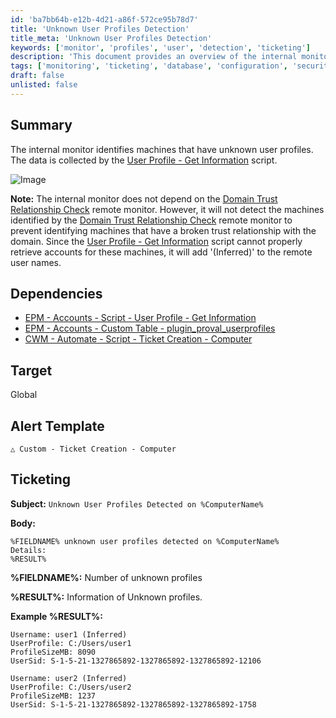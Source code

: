 ```yaml
---
id: 'ba7bb64b-e12b-4d21-a86f-572ce95b78d7'
title: 'Unknown User Profiles Detection'
title_meta: 'Unknown User Profiles Detection'
keywords: ['monitor', 'profiles', 'user', 'detection', 'ticketing']
description: 'This document provides an overview of the internal monitor that identifies machines with unknown user profiles. It details the dependencies required for functionality, the target audience, and the alert template for ticket creation when unknown user profiles are detected.'
tags: ['monitoring', 'ticketing', 'database', 'configuration', 'security']
draft: false
unlisted: false
---
```

## Summary

The internal monitor identifies machines that have unknown user profiles. The data is collected by the [User Profile - Get Information](https://proval.itglue.com/DOC-5078775-8476496) script.

![Image](../../../static/img/Unknown-User-Profiles-Detection/image_1.png)

**Note:** The internal monitor does not depend on the [Domain Trust Relationship Check](https://proval.itglue.com/DOC-5078775-17974580) remote monitor. However, it will not detect the machines identified by the [Domain Trust Relationship Check](https://proval.itglue.com/DOC-5078775-17974580) remote monitor to prevent identifying machines that have a broken trust relationship with the domain. Since the [User Profile - Get Information](https://proval.itglue.com/DOC-5078775-8476496) script cannot properly retrieve accounts for these machines, it will add '(Inferred)' to the remote user names.

## Dependencies

- [EPM - Accounts - Script - User Profile - Get Information](https://proval.itglue.com/DOC-5078775-8476496)
- [EPM - Accounts - Custom Table - plugin_proval_userprofiles](https://proval.itglue.com/DOC-5078775-8476498)
- [CWM - Automate - Script - Ticket Creation - Computer](https://proval.itglue.com/DOC-5078775-9098338)

## Target

Global

## Alert Template

`△ Custom - Ticket Creation - Computer`

## Ticketing

**Subject:** `Unknown User Profiles Detected on %ComputerName%`

**Body:**

```
%FIELDNAME% unknown user profiles detected on %ComputerName%  
Details:  
%RESULT%
```

**%FIELDNAME%:** Number of unknown profiles

**%RESULT%:** Information of Unknown profiles.

**Example %RESULT%:**

```
Username: user1 (Inferred)
UserProfile: C:/Users/user1
ProfileSizeMB: 8090
UserSid: S-1-5-21-1327865892-1327865892-1327865892-12106

Username: user2 (Inferred)
UserProfile: C:/Users/user2
ProfileSizeMB: 1237
UserSid: S-1-5-21-1327865892-1327865892-1327865892-1758
```











